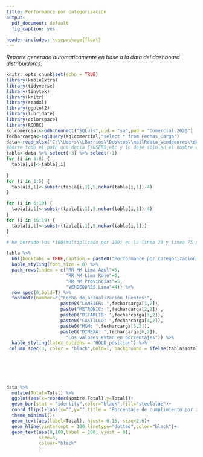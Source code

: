 ---
title: Performance por categorización
output:
  pdf_document: default
  fig_caption: yes
  
header-includes: \usepackage{float}
---

*Reporte generado automáticamente en base a la data del dashboard distribuidoras.*

```{r FIG1 setup, include=FALSE}
knitr::opts_chunk$set(echo = TRUE)
library(kableExtra)
library(tidyverse)
library(tinytex)
library(knitr)
library(readxl)
library(ggplot2)
library(lubridate)
library(colorspace)
library(RODBC)
sqlcomercial<-odbcConnect("SQLuis",uid = "sa",pwd = "Comercial.2020")
fecharcarga<-sqlQuery(sqlcomercial,"select * from Fechas_Carga")
data<-read_xlsx("C:\\Users\\LBarrios\\Desktop\\mailRdata_vendedores\\datapresentacion.xlsx")
#borre todo el path que decia C/USERS,etc y lo deje solo en el nombre de el archivo, asi ya no importa donde lo corra siempre y cuando este en el wd
tabla<-data %>% select(-3) %>% select(-1)
for (i in 3:8) {
  tabla[,i]<-tabla[,i]
  
}
for (i in 1:5) {
  tabla[i,1]<-substr(tabla[i,1],5,nchar(tabla[i,1])-4)
}

for (i in 6:10) {
  tabla[i,1]<-substr(tabla[i,1],5,nchar(tabla[i,1])-4)
}
for (i in 16:19) {
  tabla[i,1]<-substr(tabla[i,1],5,nchar(tabla[i,1]))
}

# He borrado los *100(multiplicado por 100) en la linea 28 y linea 75 porque ahora mis valores no estan en decimales sino enteros, revisar eso
```

```{r cars, echo=FALSE, fig.pos="H"}

tabla %>%
  kbl(booktabs = TRUE,caption = paste0("Performance por categorización al ",today())) %>%
  kable_styling(font_size = 8) %>% 
  pack_rows(index = c("RR MM Lima Azul"=5,
                      "RR MM Lima Rojo"=5,
                      "RR MM Provincias"=5,
                      "VENDEDORES Lima"=4)) %>% 
  row_spec(0,bold=T) %>% 
  footnote(number=c("Fecha de actualización fuentes:",
                    paste0("LANSIER: ",fecharcarga[1,2]),
                    paste("METRONIC: ",fecharcarga[2,2]) ,
                    paste0("DIFARLIB: ",fecharcarga[3,2]),
                    paste0("CASTILLO: ",fecharcarga[4,2]),
                    paste0("M&M: ",fecharcarga[5,2]),
                    paste0("DIMEXA: ",fecharcarga[6,2]),
                      "Los valores estan en porcentajes")) %>% 
  kable_styling(latex_options = "HOLD_position") %>% 
 column_spec(3, color = "black",bold=T, background = ifelse(tabla$Total > 100, "green", ifelse(tabla$Total<80,"red","yellow")))
   
        
              

 

```

```{r echo=FALSE,fig.pos="H"}
data %>%
  mutate(Total=Total) %>% 
  ggplot(aes(x=reorder(Nombre,Total),y=Total))+
  geom_bar(stat = "identity",color="black",fill="steelblue")+
  coord_flip()+labs(x="",y="",title = "Porcentaje de cumplimiento por zona")+
  theme_minimal()+
  geom_text(aes(label=Total), hjust=-0.15, size=2.6)+
  geom_hline(yintercept = 100,linetype="dotted",color="black")+
  geom_text(aes(0,100,label = 100, vjust = 0),
            size=3,
            colour="black"
            )
```

